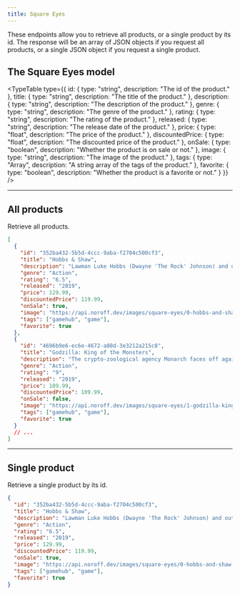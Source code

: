 ```yaml
---
title: Square Eyes
---
```



These endpoints allow you to retrieve all products, or a single product by its id. The response will be an array of JSON objects if you request all products, or a single JSON object if you request a single product.

## The Square Eyes model

<TypeTable
  type={{
    id: { type: "string", description: "The id of the product." },
    title: { type: "string", description: "The title of the product." },
    description: { type: "string", description: "The description of the product." },
    genre: { type: "string", description: "The genre of the product." },
    rating: { type: "string", description: "The rating of the product." },
    released: { type: "string", description: "The release date of the product." },
    price: { type: "float", description: "The price of the product." },
    discountedPrice: { type: "float", description: "The discounted price of the product." },
    onSale: { type: "boolean", description: "Whether the product is on sale or not." },
    image: { type: "string", description: "The image of the product." },
    tags: { type: "Array<string>", description: "A string array of the tags of the product." },
    favorite: { type: "boolean", description: "Whether the product is a favorite or not." }
  }}
/>

<Hr />

## All products

<EndpointDetails path="/square-eyes" />

Retrieve all products.

```json title="Response"
[
  {
    "id": "352ba432-5b5d-4ccc-9aba-f2704c500cf3",
    "title": "Hobbs & Shaw",
    "description": "Lawman Luke Hobbs (Dwayne 'The Rock' Johnson) and outcast Deckard Shaw (Jason Statham) form an unlikely alliance when a cyber-genetically enhanced villain threatens the future of humanity.",
    "genre": "Action",
    "rating": "6.5",
    "released": "2019",
    "price": 129.99,
    "discountedPrice": 119.99,
    "onSale": true,
    "image": "https://api.noroff.dev/images/square-eyes/0-hobbs-and-shaw.jpg",
    "tags": ["gamehub", "game"],
    "favorite": true
  },
  {
    "id": "4696b9e6-ec6e-4672-a08d-3e3212a215c8",
    "title": "Godzilla: King of the Monsters",
    "description": "The crypto-zoological agency Monarch faces off against a battery of god-sized monsters, including the mighty Godzilla, who collides with Mothra, Rodan, and his ultimate nemesis, the three-headed King Ghidorah.",
    "genre": "Action",
    "rating": "9",
    "released": "2019",
    "price": 109.99,
    "discountedPrice": 109.99,
    "onSale": false,
    "image": "https://api.noroff.dev/images/square-eyes/1-godzilla-king-of-monsters.jpg",
    "tags": ["gamehub", "game"],
    "favorite": true
  }
  // ...
]
```

<Hr />

## Single product

<EndpointDetails path="/square-eyes/<id>" />

Retrieve a single product by its id.

```json title="Response"
{
  "id": "352ba432-5b5d-4ccc-9aba-f2704c500cf3",
  "title": "Hobbs & Shaw",
  "description": "Lawman Luke Hobbs (Dwayne 'The Rock' Johnson) and outcast Deckard Shaw (Jason Statham) form an unlikely alliance when a cyber-genetically enhanced villain threatens the future of humanity.",
  "genre": "Action",
  "rating": "6.5",
  "released": "2019",
  "price": 129.99,
  "discountedPrice": 119.99,
  "onSale": true,
  "image": "https://api.noroff.dev/images/square-eyes/0-hobbs-and-shaw.jpg",
  "tags": ["gamehub", "game"],
  "favorite": true
}
```
